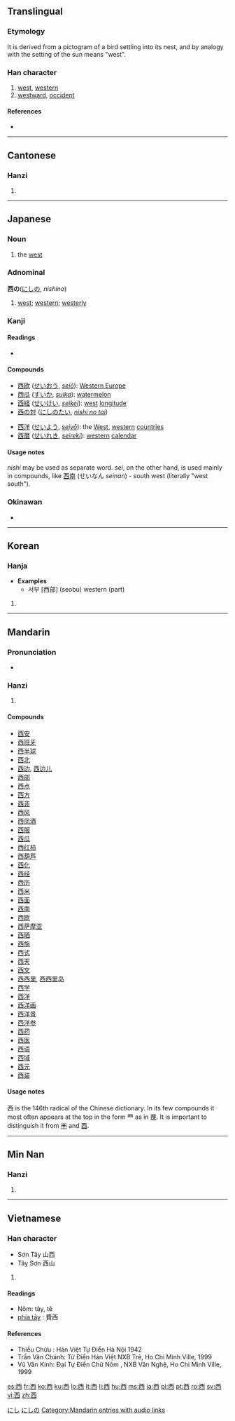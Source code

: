 <!--{{also|覀}} may be replaced by zh-forms -->
{{also|四|酉}}
==Translingual==
{{stroke order|stroke=6}}
{{stroke order|type=animate}}

===Etymology===
It is derived from a pictogram of a bird settling into its nest, and by analogy with the setting of the sun means "west".

===Han character===
{{Han char|rn=146|rad=西|as=00|sn=6|four=1060<sub>0</sub>|canj=一金田 (MCW)}}

# [[west]], [[western]]
# [[westward]], [[occident]]

====References====
* {{Han ref|kx=1128.100|dkj=34763|dj=1595.190|hdz=42805.020|uh=897F|ud=35199|bh=A6E8|bd=42728}}

----

==Cantonese==

===Hanzi===
{{yue-hanzi|jyut=|y=sai1}}

# {{defn|Cantonese|sort=西00}}

----

==Japanese==

===Noun===
{{ja-noun|k|hira=にし|rom=nishi}}

# the [[west]]

===Adnominal===
'''西の'''([[にし]]の, ''nishino'')

# [[west]]; [[western]]; [[westerly]]

===Kanji===
{{ja-kanji|grade=2|rs=西00}}

====Readings====
* {{ja-readings|on=[[せい]] (sei), [[さい]] (sai)|kun=[[にし]] (nishi)}}

====Compounds====
{{top2}}
* [[西欧]] ([[せいおう]], ''[[seiō]]''): [[Western Europe]] 
* [[西瓜]] ([[すいか]], ''[[suika]]''): [[watermelon]]
* [[西経]] ([[せいけい]], ''[[seikei]]''): [[west]] [[longitude]]
* [[西の対]] ([[にしのたい]], ''[[nishi no tai]]'')
{{mid2}}
* [[西洋]] ([[せいよう]], ''[[seiyō]]''): the [[West]], [[western]] [[countries]]
* [[西暦]] ([[せいれき]], ''[[seireki]]''): [[western]] [[calendar]]
{{bottom}}

====Usage notes====
''nishi'' may be used as separate word.  ''sei'', on the other hand, is used mainly in compounds, like  [[西南]] (せいなん ''seinan'') - south west (literally "west south").

===Okinawan===
{{rfc-header|Okinawan|lang=ja}}

* {{ja-readings|kun=[[いり]] (iri)}}

[[Category:1000 Japanese basic words|にし]]
[[Category:Japanese adnominals|にしの]]

----

==Korean==

===Hanja===
{{ko-hanja|hangeul=서|rv=seo|mr=sŏ|y=se|eumhun=서녘|ehrv=seonyeok|ehmr=sŏnyŏk|ehy=senyekh}}
* '''Examples'''
** 서부 [西部] (seobu) western (part)

# {{defn|Korean|sort=西00}}

----

==Mandarin==

===Pronunciation===
* {{audio|zh-xī.ogg|audio}}

===Hanzi===
{{cmn-hanzi|pin=[[xī]] ([[xi1]]), [[yāo]] ([[yao1]]), [[yǎo]] ([[yao3]])|wg=hsi<sup>1</sup>, yao<sup>1</sup>, yao<sup>3</sup>|y=syi}}

# {{defn|Mandarin|sort=西00}}

====Compounds====
* [[西安]]
* [[西班牙]]
* [[西半球]]
* [[西北]]
* [[西边]], [[西边儿]]
* [[西部]]
* [[西点]]
* [[西方]]
* [[西非]]
* [[西风]]
* [[西凤酒]]
* [[西服]]
* [[西瓜]]
* [[西红柿]]
* [[西葫芦]]
* [[西化]]
* [[西经]]
* [[西历]]
* [[西米]]
* [[西面]]
* [[西南]]
* [[西欧]]
* [[西萨摩亚]]
* [[西晒]]
* [[西施]]
* [[西式]]
* [[西天]]
* [[西文]]
* [[西西里]], [[西西里岛]]
* [[西学]]
* [[西洋]]
* [[西洋画]]
* [[西洋景]]
* [[西洋参]]
* [[西药]]
* [[西医]]
* [[西语]]
* [[西域]]
* [[西元]]
* [[西装]]

====Usage notes====
西 is the 146th radical of the Chinese dictionary.  In its few compounds it most often appears at the top in the form 覀 as in [[覄]].  It is important to distinguish it from [[襾]] and [[酉]].

[[Category:Mandarin entries with audio links]]

----
==Min Nan==

===Hanzi===
{{nan-hanzi|poj=sai, se, si}}

# {{defn|Min Nan}}

----

==Vietnamese==

===Han character===
{{vi-hantu|tây|rs=西00}}
* Sơn Tây 山西
* Tây Sơn 西山

# {{defn|Vietnamese|sort=西00}}

====Readings====
* Nôm: tây, tê
* [[phía tây]] : 費西

====References====
* Thiều Chửu : Hán Việt Tự Điển  Hà Nội 1942
* Trần Văn Chánh: Từ Điển Hán Việt NXB Trẻ, Ho Chi Minh Ville, 1999
* Vũ Văn Kính: Đại Tự Điển Chữ Nôm , NXB Văn Nghệ, Ho Chi Minh Ville, 1999

[[es:西]]
[[fr:西]]
[[ko:西]]
[[ku:西]]
[[lo:西]]
[[lt:西]]
[[li:西]]
[[hu:西]]
[[ms:西]]
[[ja:西]]
[[pl:西]]
[[pt:西]]
[[ro:西]]
[[sv:西]]
[[vi:西]]
[[zh:西]]